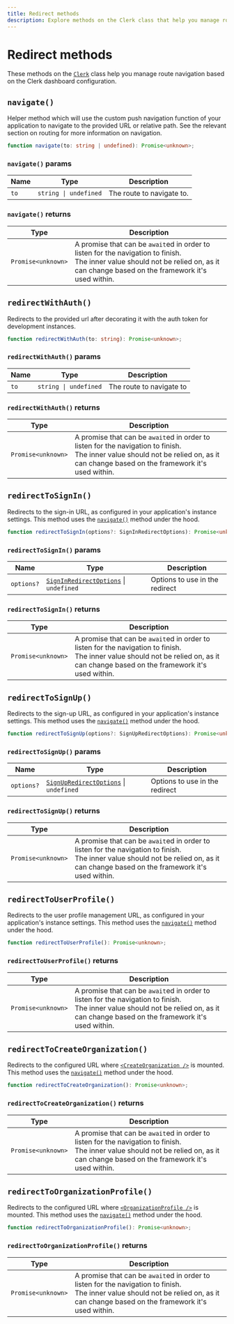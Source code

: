 ```yaml
---
title: Redirect methods
description: Explore methods on the Clerk class that help you manage route navigation based on the Clerk dashboard configuration.
---
```


# Redirect methods

These methods on the [`Clerk`](/docs/references/javascript/clerk/clerk) class help you manage route navigation based on the Clerk dashboard configuration.

## `navigate()`

Helper method which will use the custom push navigation function of your application to navigate to the provided URL or relative path. See the relevant section on routing for more information on navigation.

```typescript
function navigate(to: string | undefined): Promise<unknown>;
```

### `navigate()` params

| Name | Type | Description |
| --- | --- | --- |
| `to` | `string \| undefined` | The route to navigate to. |

### `navigate()` returns

| Type | Description |
| --- | --- |
| `Promise<unknown>` | A promise that can be `await`ed in order to listen for the navigation to finish.<br/>The inner value should not be relied on, as it can change based on the framework it's used within. |

## `redirectWithAuth()`

Redirects to the provided url after decorating it with the auth token for development instances.

```typescript
function redirectWithAuth(to: string): Promise<unknown>;
```

### `redirectWithAuth()` params

| Name | Type | Description |
| --- | --- | --- |
| `to` | `string \| undefined` | The route to navigate to |

### `redirectWithAuth()` returns

| Type | Description |
| --- | --- |
| `Promise<unknown>` | A promise that can be `await`ed in order to listen for the navigation to finish.<br/>The inner value should not be relied on, as it can change based on the framework it's used within. |

## `redirectToSignIn()`

Redirects to the sign-in URL, as configured in your application's instance settings. This method uses the [`navigate()`](#navigate) method under the hood.

```typescript
function redirectToSignIn(options?: SignInRedirectOptions): Promise<unknown>;
```

### `redirectToSignIn()` params

| Name | Type | Description |
| --- | --- | --- |
| `options?` | [`SignInRedirectOptions`](/docs/references/javascript/types/sign-in-redirect-options) \| `undefined` | Options to use in the redirect |

### `redirectToSignIn()` returns

| Type | Description |
| --- | --- |
| `Promise<unknown>` | A promise that can be `await`ed in order to listen for the navigation to finish.<br/>The inner value should not be relied on, as it can change based on the framework it's used within. |

## `redirectToSignUp()`

Redirects to the sign-up URL, as configured in your application's instance settings. This method uses the [`navigate()`](#navigate) method under the hood.

```typescript
function redirectToSignUp(options?: SignUpRedirectOptions): Promise<unknown>;
```

### `redirectToSignUp()` params

| Name | Type | Description |
| --- | --- | --- |
| `options?` | [`SignUpRedirectOptions`](/docs/references/javascript/types/sign-up-redirect-options) \| `undefined` | Options to use in the redirect |

### `redirectToSignUp()` returns

| Type | Description |
| --- | --- |
| `Promise<unknown>` | A promise that can be `await`ed in order to listen for the navigation to finish.<br/>The inner value should not be relied on, as it can change based on the framework it's used within. |

## `redirectToUserProfile()`

Redirects to the user profile management URL, as configured in your application's instance settings. This method uses the [`navigate()`](#navigate) method under the hood.

```typescript
function redirectToUserProfile(): Promise<unknown>;
```

### `redirectToUserProfile()` returns

| Type | Description |
| --- | --- |
| `Promise<unknown>` | A promise that can be `await`ed in order to listen for the navigation to finish.<br/>The inner value should not be relied on, as it can change based on the framework it's used within. |

## `redirectToCreateOrganization()`

Redirects to the configured URL where [`<CreateOrganization />`](/docs/references/javascript/clerk/create-organization) is mounted. This method uses the [`navigate()`](#navigate) method under the hood.

```typescript
function redirectToCreateOrganization(): Promise<unknown>;
```

### `redirectToCreateOrganization()` returns

| Type | Description |
| --- | --- |
| `Promise<unknown>` | A promise that can be `await`ed in order to listen for the navigation to finish.<br/>The inner value should not be relied on, as it can change based on the framework it's used within. |

## `redirectToOrganizationProfile()`

Redirects to the configured URL where [`<OrganizationProfile />`](/docs/references/javascript/clerk/organization-profile) is mounted. This method uses the [`navigate()`](#navigate) method under the hood.

```typescript
function redirectToOrganizationProfile(): Promise<unknown>;
```

### `redirectToOrganizationProfile()` returns

| Type | Description |
| --- | --- |
| `Promise<unknown>` | A promise that can be `await`ed in order to listen for the navigation to finish.<br/>The inner value should not be relied on, as it can change based on the framework it's used within. |
